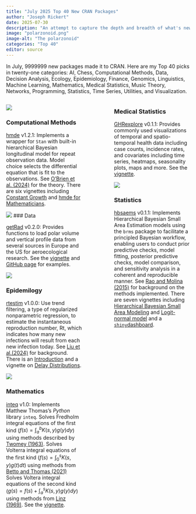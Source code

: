 ```yaml
---
title: "July 2025 Top 40 New CRAN Packages"
author: "Joseph Rickert"
date: 2025-07-30
description: "An attempt to capture the depth and breadth of what's new on CRAN: here are my Top 40 picks in twenty-one categories: AI, Chess, Computational Methods, Data, Decision Analysis, Ecology, Epidemiology, Finance, Genomics, Lingusitics, Machine Learning, Mathematics, Medical Statistics, Music Theory, Networks, Programming, Statistics, Time Series, Utilities, and Visualization."
image: "polarzonoid.png"
image-alt: "The polarzonoid"
categories: "Top 40"
editor: source
---
```


In July, 9999999 new packages made it to CRAN. Here are my Top 40 picks in twenty-one categories: AI, Chess, Computational Methods, Data, Decision Analysis, Ecology, Epidemiology, Finance, Genomics, Linguistics, Machine Learning, Mathematics, Medical Statistics, Music Theory, Networks, Programming, Statistics, Time Series, Utilities, and Visualization.

:::: {.columns}

::: {.column width="45%"}


![](.png){fig-alt=""}




### Computational Methods

[hmde](https://cran.r-project.org/package=hmde) v1.2.1: Implements a wrapper for `Stan` with built-in hierarchical Bayesian longitudinal model for repeat observation data. Model choice selects the differential equation that is fit to the observations. See [O'Brien et al. (2024)](https://besjournals.onlinelibrary.wiley.com/doi/10.1111/2041-210X.14463) for the theory. There are six vignettes including [Constant Growth](https://cran.r-project.org/web/packages/hmde/vignettes/constant-growth.html) and [hmde for Mathematicians](https://cran.r-project.org/web/packages/hmde/vignettes/hmde_for_mathematicians.html).

![](hmde.png){fig-alt="Canham growth curve"}
### Data

[getRad](https://cran.r-project.org/package=getRad) v0.2.0: Provides functions to load polar volume and vertical profile data from several sources in Europe and the US for aeroecological research. See the [vignette](https://cran.r-project.org/web/packages/getRad/vignettes/supported_sources.html) and [GitHub page](https://aloftdata.github.io/getRad/) for examples.

![](getRad.png){fig-alt="Polar volume plot"}

### Epidemilogy

[rtestim](https://cran.r-project.org/package=rtestim) v1.0.0: Use trend filtering, a type of regularized nonparametric regression, to estimate the instantaneous reproduction number, Rt, which indicates how many new infections will result from each new infection today. See [Liu et al.(2024)](https://journals.plos.org/ploscompbiol/article?id=10.1371/journal.pcbi.1012324) for background. There is an [Introduction](https://cran.r-project.org/web/packages/rtestim/vignettes/delay-distributions.html) and a vignette on [Delay Distributions](https://cran.r-project.org/web/packages/rtestim/vignettes/delay-distributions.html).

![](rtestim.png){fig-alt="Plot of variants in circulation"}

### Mathematics

[inteq](https://cran.r-project.org/package=inteq) v1.0: Implements Matthew Thomas's *Python* library `inteq`. Solves Fredholm integral equations of the first kind ($f(s) = \int_a^b K(s, y) g(y) dy$) using methods described by [Twomey (1963)](https://dl.acm.org/doi/10.1145/321150.321157). Solves Volterra integral equations of the first kind ($f(s) = \int_0^s K(s,y) g(t) dt$) using methods from [Betto and Thomas (2021)](https://arxiv.org/abs/2106.08496) Solves Voltera integral equations of the second kind ($g(s) = f(s) + \int_a^s K(s,y) g(y) dy$) using methods from [Linz (1969)](https://epubs.siam.org/doi/10.1137/0706034). See the [vignette](https://cran.r-project.org/web/packages/inteq/vignettes/documentation.html).



:::

::: {.column width="10%"}

:::

::: {.column width="45%"}





### Medical Statistics

[GHRexplore](https://cran.r-project.org/package=GHRexplore) v0.1.1: Provides commonly used visualizations of temporal and spatio-temporal health data including case counts, incidence rates, and covariates including time series, heatmaps, seasonality plots, maps and more. See the [vignette](https://cran.r-project.org/web/packages/GHRexplore/vignettes/GHRexplore.html).

![](GHRexplore.png){fig-alt="Time series plot}"}




### Statistics

[hbsaems](https://cran.r-project.org/package=hbsaems) v0.1.1: Implements Hierarchical Bayesian Small Area Estimation models using the `brms` package to facilitate a principled Bayesian workflow, enabling users to conduct prior predictive checks, model fitting, posterior predictive checks, model comparison, and sensitivity analysis in a coherent and reproducible manner. See [Rao and Molina (2015)](https://onlinelibrary.wiley.com/doi/book/10.1002/9781118735855) for background on the methods implemented. There are seven vignettes including [Hierarchical Bayesian Small Area Modeling](https://cran.r-project.org/web/packages/hbsaems/vignettes/hbsaems-modelling.html) and [Logit-normal model](https://cran.r-project.org/web/packages/hbsaems/vignettes/hbsaems-binlogitnorm-model.html) and a [`shiny`dashboard](https://cran.r-project.org/web/packages/hbsaems/vignettes/hbsaems-run_sae_app.html).






:::





::::

